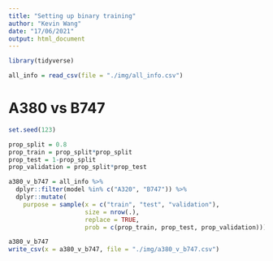 ```yaml
---
title: "Setting up binary training"
author: "Kevin Wang"
date: "17/06/2021"
output: html_document
---
```



```r
library(tidyverse)
```

```r
all_info = read_csv(file = "./img/all_info.csv")
```

# A380 vs B747

```r
set.seed(123)

prop_split = 0.8
prop_train = prop_split*prop_split
prop_test = 1-prop_split
prop_validation = prop_split*prop_test

a380_v_b747 = all_info %>% 
  dplyr::filter(model %in% c("A320", "B747")) %>% 
  dplyr::mutate(
    purpose = sample(x = c("train", "test", "validation"),
                     size = nrow(.),
                     replace = TRUE,
                     prob = c(prop_train, prop_test, prop_validation)))

a380_v_b747
write_csv(x = a380_v_b747, file = "./img/a380_v_b747.csv")
```

